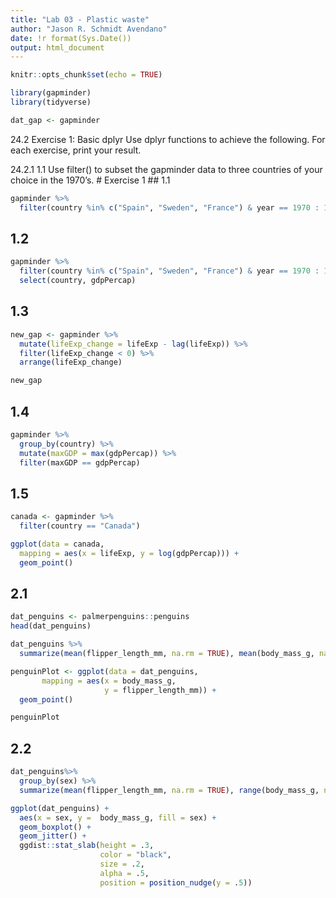 ```yaml
---
title: "Lab 03 - Plastic waste"
author: "Jason R. Schmidt Avendano"
date: !r format(Sys.Date())
output: html_document
---
```


```r
knitr::opts_chunk$set(echo = TRUE)
```

```r
library(gapminder)
library(tidyverse)
```

```r
dat_gap <- gapminder
```


24.2 Exercise 1: Basic dplyr
Use dplyr functions to achieve the following. For each exercise, print your result.

24.2.1 1.1
Use filter() to subset the gapminder data to three countries of your choice in the 1970’s.
# Exercise 1
## 1.1
```r
gapminder %>%
  filter(country %in% c("Spain", "Sweden", "France") & year == 1970 : 1979)
```

## 1.2
```r
gapminder %>%
  filter(country %in% c("Spain", "Sweden", "France") & year == 1970 : 1979) %>%
  select(country, gdpPercap)
```

## 1.3
```r
new_gap <- gapminder %>%
  mutate(lifeExp_change = lifeExp - lag(lifeExp)) %>%
  filter(lifeExp_change < 0) %>%
  arrange(lifeExp_change)

new_gap
```
## 1.4
```r
gapminder %>%
  group_by(country) %>%
  mutate(maxGDP = max(gdpPercap)) %>%
  filter(maxGDP == gdpPercap)
```

## 1.5
```r
canada <- gapminder %>%
  filter(country == "Canada")

ggplot(data = canada,
  mapping = aes(x = lifeExp, y = log(gdpPercap))) +
  geom_point()
```
## 2.1
```r
dat_penguins <- palmerpenguins::penguins
head(dat_penguins)
```

```r
dat_penguins %>%
  summarize(mean(flipper_length_mm, na.rm = TRUE), mean(body_mass_g, na.rm = TRUE), range(flipper_length_mm, na.rm = TRUE), range(body_mass_g, na.rm = TRUE))
```
```r
penguinPlot <- ggplot(data = dat_penguins,
       mapping = aes(x = body_mass_g,
                     y = flipper_length_mm)) +
  geom_point()

penguinPlot
```

## 2.2
```r
dat_penguins%>%
  group_by(sex) %>%
  summarize(mean(flipper_length_mm, na.rm = TRUE), range(body_mass_g, na.rm = TRUE))
```
```r
ggplot(dat_penguins) +
  aes(x = sex, y =  body_mass_g, fill = sex) +
  geom_boxplot() +
  geom_jitter() +
  ggdist::stat_slab(height = .3,
                    color = "black",
                    size = .2,
                    alpha = .5,
                    position = position_nudge(y = .5))
```

